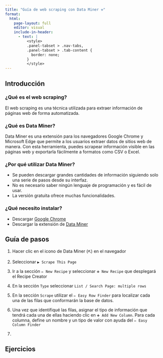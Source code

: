 ```yaml
---
title: "Guía de web scraping con Data Miner ⚒️"
format: 
  html:
    page-layout: full
    editor: visual
    include-in-header:
      - text: |
          <style>
          .panel-tabset > .nav-tabs,
          .panel-tabset > .tab-content {
            border: none;
          }
          </style>
---
```


::: {.panel-tabset .nav-pills}

## Introducción

### ¿Qué es el web scraping?

El web scraping es una técnica utilizada para extraer información de páginas web de forma automatizada.

### ¿Qué es Data Miner?

Data Miner es una extensión para los navegadores Google Chrome y Microsoft Edge que permite a los usuarios extraer datos de sitios web de manera. Con esta herramienta, puedes scrapear información visible en las páginas web y exportarla fácilmente a formatos como CSV o Excel.

### ¿Por qué utilizar Data Miner?

- Se pueden descargar grandes cantidades de información siguiendo solo una serie de pasos desde su interfaz.
- No es necesario saber ningún lenguaje de programación y es fácil de usar.
- La versión gratuita ofrece muchas funcionalidades.

### ¿Qué necesito instalar?

- Descargar [Google Chrome](https://www.google.com/intl/es-419/chrome/dr/download/)
- Descargar la extensión de [Data Miner](https://chromewebstore.google.com/detail/data-scraper-easy-web-scr/nndknepjnldbdbepjfgmncbggmopgden)

## Guía de pasos

1. Hacer clic en el icono de Data Miner (`⛏️`) en el navegador

2. Seleccionar `▶️ Scrape This Page`

3. Ir a la sección `✏️ New Recipe` y seleccionar `➕ New Recipe` que desplegará el Recipe Creator

4. En la sección `Type` seleccionar `List / Search Page: multiple rows`

5. En la sección `Scrape` utilizar el `✏️ Easy Row Finder` para localizar cada una de las filas que conformarán la base de datos.

6. Una vez que identifiqué las filas, asignar el tipo de información que tendrá cada una de ellas haciendo clic en `➕ Add New Column`. Para cada columna, define un nombre y un tipo de valor con ayuda del `✏️ Easy Column Finder`

7.


## Ejercicios

:::
